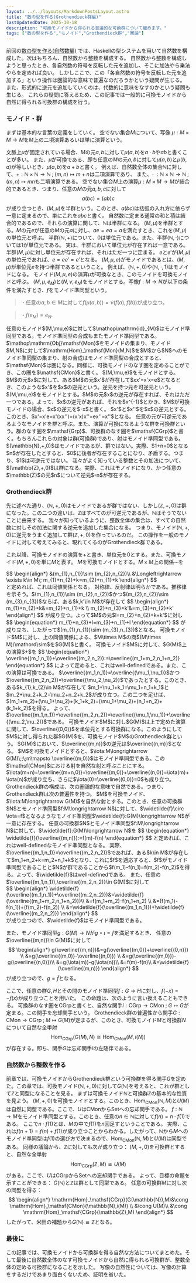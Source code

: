 ```yaml
---
layout: ../../layouts/MarkdownPostsLayout.astro
title: "数の型を作る(Grothendieck群編)"
lastUpdatedDate: 2025-10-18
description: "可換モノイドから得られる普遍的な可換群について纏めます。"
tags: ["数の型を作る","モノイド","Grothendieck群","圏論"]
---
```


前回の<span class="url">[数の型を作る(自然数編)](https://yokose-jin.github.io/mypage/documents/posts/construstNaturalNumber/)</span>
では、Haskellの型システムを用いて自然数を構成した。次はもちろん、自然数から整数を構成する。
自然数から整数を構成しようと思ったとき、各自然数の符号を反転した元を追加し、そこに加法やら乗法やらを定めれば良い。
しかしここで、この「各自然数の符号を反転した元を追加する」という操作は圏論的な意味で普遍なのだろうかという疑問が生じる。
また、形式的に逆元を追加していくのは、代数的に意味をなすのかという疑問も生じる。
これらの疑問に答えるため、この記事では一般的に可換モノイドから自然に得られる可換群の構成を行う。

### モノイド・群
まずは基本的な言葉の定義をしていく。
<Def title="二項演算">
空でない集合$M$について、写像 $\mu:M\times M\longrightarrow M$を$M$上の二項演算あるいは単に演算という。

文脈上$\mu$が固定されている場合、$M$の元$a,b$に対して$\mu(a,b)$を$a\cdot b$や$ab$と書くことが多い。
また、$\mu$が可換である、即ち任意の$M$の元$a,b$に対して$\mu(a,b)$と$\mu(b,a)$が等しいとき、$\mu(a,b)$を$a+b$と書く。
</Def>
例えば、自然数全体の集合$\mathbb{N}$に対して、$+:\mathbb{N}\times\mathbb{N} \longrightarrow \mathbb{N}\;;\;(m,n)\mapsto m+n$は二項演算であり、
また、$\cdot\;:\mathbb{N}\times\mathbb{N} \longrightarrow \mathbb{N}\;;\;(m,n)\mapsto mn$も二項演算である。
<Def title="半群">
空でない集合$M$上の演算$\mu:M\times M \longrightarrow M$が結合的であるとき、つまり、任意の$M$の元$a,b,c$に対して
$$
\begin{equation*}
a(bc)=(ab)c
\end{equation*}
$$
が成り立つとき、$(M,\mu)$を半群という。このとき、$a(bc)$は括弧の入れ方に依らず一意に定まるので、単にこれを$abc$と書く。
</Def>
自然数に定まる通常の和と積は結合的であるので、それらの演算に関して、$\mathbb{N}$は半群になる。
<Def title="単位元">
$(M,\mu)$を半群とする。$M$の元$e$が任意の$M$の元$a$に対し、$ae=ea=a$を満たすとき、これを$(M,\mu)$の単位元と呼ぶ。
</Def>
半群$(\mathbb{N},+)$について、$0$は単位元である。また、半群$(\mathbb{N},\cdot)$については$1$が単位元である。
実は、半群において単位元が存在すれば一意である。
<Prop>
半群$(M,\mu)$に対し単位元が存在すれば、それはただ一つに定まる。
</Prop>
<Proof>
$e$と$e'$が$(M,\mu)$の単位元であれば、$e=ee'=e'$となる。
</Proof>
<Def title="モノイド">
$(M,\mu,e)$がモノイドであるとは、$(M,\mu)$が単位元$e$を持つ半群であるということ。
</Def>
例えば、$(\mathbb{N},+,0)$や$(\mathbb{N},\cdot,1)$はモノイドになる。
<Def title="可換モノイド">
モノイド$(M,\mu,e)$の演算$\mu$が可換なとき、このモノイドを可換モノイドと呼ぶ。
</Def>
<Def title="モノイド準同型">
$(M,\mu,e_{M})$と$(N,\nu,e_{N})$をモノイドとする。写像$f:M\longrightarrow N$が以下の条件を満たすとき、$f$をモノイド準同型という。
> ・任意の$a,b\in M$に対して$f(\mu(a,b))=\nu(f(a),f(b))$が成り立つ。

> ・$f(e_{M})=e_{N}.$
</Def>
任意のモノイド$(M,\mu,e)$に対して$\mathop\mathrm{id}_{M}$はモノイド準同型である。モノイド準同型の合成もまたモノイド準同型である。
<Def title="モノイドのなす圏">
$\mathop\mathrm{Obj}\mathsf{Mon}$をモノイドの集まり、モノイド$M,N$に対して$\mathrm{Hom}_\mathsf{Mon}(M,N)$を$M$から$N$へのモノイド準同型の集まり、射の合成はモノイド準同型の合成とすると、$\mathsf{Mon}$は圏になる。同様に、可換モノイドのなす圏を定めることができ、この圏を$\mathsf{CMon}$と書く。
</Def>
<Def title="逆元">
$(M,\mu,e)$をモノイドとする。$M$の元$x$に対して、ある$M$の元$x'$が存在して$xx'=x'x=e$となるとき、このような$x'$を$x$の逆元という。逆元を持つ元を可逆元という。
</Def>
<Prop>
$(M,\mu,e)$をモノイドとする。$M$の元$x$の逆元が存在すれば、それはただ一つである。よって、$x$の逆元があれば、それを$x^{-1}$とかき、$M$が可換モノイドの場合、$x$の逆元を$-x$と書く。
</Prop>
<Proof>
$x'$と$x''$を$x$の逆元とする。このとき、$x'=x'e=x'(xx'')=(x'x)x''=ex''=x''$となる。
</Proof>
<Def title="群">
任意の元が可逆元であるようなモノイドを群と呼ぶ。また、演算が可換になるような群を可換群という。群のなす圏を$\mathsf{Grp}$、可換群のなす圏を$\mathsf{CGrp}$と書く。もちろんこれらの対象は群(可換群)であり、射はモノイド準同型である。
</Def>
$(\mathbb{N},+,0)$はモノイドであるが、群ではない。実際、$1+n=0$となる$n$が存在したとすると、$0$に後者が存在することになり、矛盾する。つまり、$1$は可逆元ではない。
我々がよく知っている整数とその加法について、$(\mathbb{Z},+,0)$は群になる。実際、これはモノイドになり、かつ任意の$\mathbb{Z}$の元$n$について逆元$-n$が存在する。

### Grothendieck群
先に述べた通り、$(\mathbb{N},+,0)$はモノイドであるが群ではない、しかし$(\mathbb{Z},+,0)$は群になった。この二つの違いは、$\mathbb{Z}$はすべてのが可逆元であるが、$\mathbb{N}$はそうでないことに由来する。
我々が知っているように、整数全体の集合は、すべての自然数に対しその加法に関する逆元を追加した集合になる。
つまり、モノイド$(\mathbb{N},+,0)$に逆元をうまく追加して群$(\mathbb{Z},+,0)$を作っているのだ。
この操作を一般のモノイドに対して考えてみると、現れてくるのがGrothendieck群である。

これ以降、可換モノイドの演算を$+$と書き、単位元を$0$とする。また、可換モノイド$(M,+,0)$を単に$M$と表す。
<Prop>
$M$を可換モノイドとする。$M\times M$上の関係$\sim$を
<div class="scroll">
$$
\begin{align*}
&(m_{1},n_{1})\sim (m_{2},n_{2})\\
&\Longleftrightarrow \exists k\in M\; m_{1}+n_{2}+k=m_{2}+n_{1}+k
\end{align*}
$$
</div>
と定めれば、これは同値関係となる。
</Prop>
<Proof>
対称律、反射律は明らかである。推移律を示そう。$(m_{1},n_{1})\sim (m_{2},n_{2})$かつ$(m_{2},n_{2})\sim (m_{3},n_{3})$ならば、ある$k,k'\in M$が存在して
$$
\begin{align*}
m_{1}+n_{2}+k&=m_{2}+n_{1}+k \\
m_{2}+n_{3}+k'&=m_{3}+n_{2}+k'
\end{align*}
$$
が成り立つ。よって$M$の元$l=m_{2}+n_{2}+k+k'$に対し
$$
\begin{equation*}
m_{1}+n_{3}+l=m_{3}+n_{1}+l
\end{equation*}
$$
が成り立ち、したがって$(m_{1},n_{1})\sim (m_{3},n_{3})$となる。
</Proof>
<Def>
可換モノイド$M$に対し、上の同値関係による、$M\times M$の商$(M\times M)/\mathord\sim$を$G(M)$と書く。
</Def>
<Prop>
可換モノイド$M$に対して、$G(M)$上の演算$+$を
$$
\begin{equation*}
\overline{(m_1,n_1)}+\overline{(m_2,n_2)}:=\overline{(m_1+m_2,n_1+n_2)}
\end{equation*}
$$
によって定めると、これはwell-definedである。また、この演算は可換である。
</Prop>
<Proof>
$\overline{(m_1,n_1)}=\overline{(\mu_1,\nu_1)}$かつ$\overline{(m_2,n_2)}=\overline{(\mu_2,\nu_2)}$であったとする。このとき、ある$k_{1},k_{2}\in M$が存在して
$m_1+\nu_1+k_1=\mu_1+n_1+k_1$と$m_2+\nu_2+k_2=\mu_2+n_2+k_2$が成り立つ。この二つを足せば、$(m_1+m_2)+(\nu_1+\nu_2)+(k_1+k_2)=(\mu_1+\mu_2)+(n_1+n_2)+(k_1+k_2)$を得る。
よって、$\overline{(m_1,n_1)}+\overline{(m_2,n_2)}=\overline{(\mu_1,\nu_1)}+\overline{(\mu_2,\nu_2)}$である。
</Proof>
<Def title="Grothendieck群">
可換モノイド$M$に対し$G(M)$は上で定めた演算に関して、$\overline{(0,0)}$を単位元とする可換群になる。このようにして$M$に対し得られた群$G(M)$を、可換モノイド$M$のGrothendieck群という。
</Def>
$G(M)$において、$\overline{(m,n)}$の逆元は$\overline{(n,m)}$となる。
<Prop>
$M$を可換モノイドとすると、$\iota:M\longrightarrow G(M)\;;\;m\mapsto \overline{(m,0)}$はモノイド準同型である。この$\mathsf{CMon}$における射を自然な射と呼ぶことにする。
</Prop>
<Proof>
$\iota(m+n)=\overline{(m+n,0)}=\overline{(m,0)}+\overline{(n,0)}=\iota(m)+\iota(n)$が成り立ち、さらに$\iota(0)=\overline{(0,0)}=0$も成り立つ。
</Proof>
Grothendieck群の構成は、次の圏論的な意味で自然である。つまり、Grothendieck群は次の普遍性を持つ。
<Prop>
$M$を可換モノイド、$\iota:M\longrightarrow G(M)$を自然な射とする。このとき、任意の可換群$N$とモノイド準同型$f:M\longrightarrow N$に対して、$\widetilde{f}\circ \iota=f$となるようなモノイド準同型$\widetilde{f}:G(M)\longrightarrow N$が一意に存在する。
</Prop>
<Proof>
任意の可換群$N$とモノイド準同型$f:M\longrightarrow N$に対して、$\widetilde{f}:G(M)\longrightarrow N$を
$$
\begin{equation*}
\widetilde{f}(\overline{(m,n)}):=f(m)-f(n)
\end{equation*}
$$
と定めれば、これはwell-definedなモノイド準同型となる。
実際、$\overline{(m_1,n_1)}=\overline{(m_2,n_2)}$であれば、ある$k\in M$が存在して$m_1+n_2+k=m_2+n_1+k$となり、これに$f$を適応すると、$f$がモノイド準同型であることと$N$が群であることから$f(m_1)-f(n_1)=f(m_2)-f(n_2)$を得る。よって、$\widetilde{f}$はwell-definedである。
また、任意の$\overline{(m_1,n_1)},\overline{(m_2,n_2)}\in G(M)$に対して
<div class="scroll">
$$
\begin{align*}
\widetilde{f}(\overline{(m_1,n_1)}+\overline{(m_2,n_2)})&=\widetilde{f}(\overline{(m_1+m_2,n_1+n_2)})\\
                                                        &=f(m_1+m_2)-f(n_1+n_2) \\
                                                        &=(f(m_1)-f(n_1))+(f(m_2)-f(n_2)) \\
                                                        &=\widetilde{f}(\overline{(m_1,n_1)})+\widetilde{f}(\overline{(m_2,n_2)})
\end{align*}
$$
</div>
が成り立つので、$\widetilde{f}$はモノイド準同型である。

また、モノイド準同型$g:G(M)\longrightarrow N$が$g\circ \iota=f$を満足するとき、
任意の$\overline{(m,n)}\in G(M)$に対して
$$
\begin{align*}
g(\overline{(m,n)})&=g(\overline{(m,0)}+\overline{(0,n)}) \\
                    &=g(\overline{(m,0)}-\overline{(n,0)}) \\
                    &=g(\overline{(m,0)})-g(\overline{(n,0)})\\
                    &=g(\iota(m))-g(\iota(n))\\
                    &=f(m)-f(n)\\
                    &=\widetilde{f}(\overline{(m,n)})
\end{align*}
$$
が成り立つので、$g=\widetilde{f}$となる。

ここで、任意の群$G,H$とその間のモノイド準同型$f:G\longrightarrow H$に対し、$f(-x)=-f(x)$が成り立つことを用いた。
</Proof>
この命題は、次のように言い換えることもできる。
<Prop>
可換群のなす圏を$\mathsf{CGrp}$と書くと、自然な関手$i:\mathsf{CGrp}\longrightarrow \mathsf{CMon}\;;\;G\mapsto G$が定まる。この関手を忘却関手という。
Grothendieck群の普遍性から関手$G:\mathsf{CMon}\longrightarrow \mathsf{CGrp}\;;\; M\mapsto G(M)$が定まるが、このとき、可換モノイド$M$と可換群$N$について自然な全単射
$$
\begin{equation*}
\mathrm{Hom}_\mathsf{CGrp}(G(M),N) \cong \mathrm{Hom}_\mathsf{CMon}(M,i(N))
\end{equation*}
$$
が存在する。即ち、関手$G$は忘却関手$i$の左随伴である。
</Prop>
### 自然数から整数を作る
前章では、可換モノイドからGrothendieck群という可換群を得る関手$G$を定めた。この章では、可換モノイド$(\mathbb{N},+,0)$に対して$G(\mathbb{N})$を考えると、これが群として$\mathbb{Z}$と同型になることを見る。
まずは可換モノイド$\mathbb{N}$と可換群$\mathbb{Z}$の基本的な性質を見よう。
<Prop>
$(M,+,0)$を可換モノイドとする。このとき、$\mathrm{Hom}_\mathsf{CMon}(\mathbb{N},M)$と$U(M)$は自然に同型である。ここで、$U$は$\mathsf{CMon}$から$\mathsf{Set}$への忘却関手である。
</Prop>
<Proof>
$f:\mathbb{N}\longrightarrow M$をモノイド準同型とする。このとき、任意の$n\in \mathbb{N}$に対して$f(n)=n\cdot f(1)$である。
ここで$n\cdot f(1)$とは、$M$の中で$f(1)$を$n$回足すということである。
実際、これは$f(n+1)=f(n)+f(1)$が成り立つことからわかる。したがって、$\mathbb{N}$から$M$へのモノイド準同型は$f(1)$の選び方で決まるので、$\mathrm{Hom}_\mathsf{CMon}(\mathbb{N},M)$と$U(M)$は同型である。
</Proof>
同様の議論から、$\mathbb{Z}$に対しても次が成り立つ：
<Prop>
$(M,+,0)$を可換群とすると、自然な全単射
$$
\begin{equation*}
    \mathrm{Hom}_\mathsf{CGrp}(\mathbb{Z},M)\cong U(M)
\end{equation*}
$$
がある。ここで、$U$は$\mathsf{CGrp}$から$\mathsf{Set}$への忘却関手である。
</Prop>
よって、目標の命題を示すことができる：
<Prop>
$G(\mathbb{N})$と$\mathbb{Z}$は群として同型である。
</Prop>
<Proof>
任意の可換群$M$に対し次の同型を得る：
$$
\begin{align*}
\mathrm{Hom}_\mathsf{CGrp}(G(\mathbb{N}),M)&\cong \mathrm{Hom}_\mathsf{CMon}(\mathbb{N},i(M)) \\
                                            &\cong U(M)\\
                                            &\cong \mathrm{Hom}_\mathsf{CGrp}(\mathbb{Z},M)
\end{align*}
$$
したがって、米田の補題から$G(\mathbb{N})\cong \mathbb{Z}$となる。
</Proof>
### 最後に
この記事では、可換モノイドから可換群を得る自然な方法についてまとめた。そして最後に自然数全体のなす可換モノイドから自然に得られる可換群が、整数全体の定める可換群になることを示した。
写像の自然性については、写像の計算をするだけであまり面白くないため、証明を省いた。